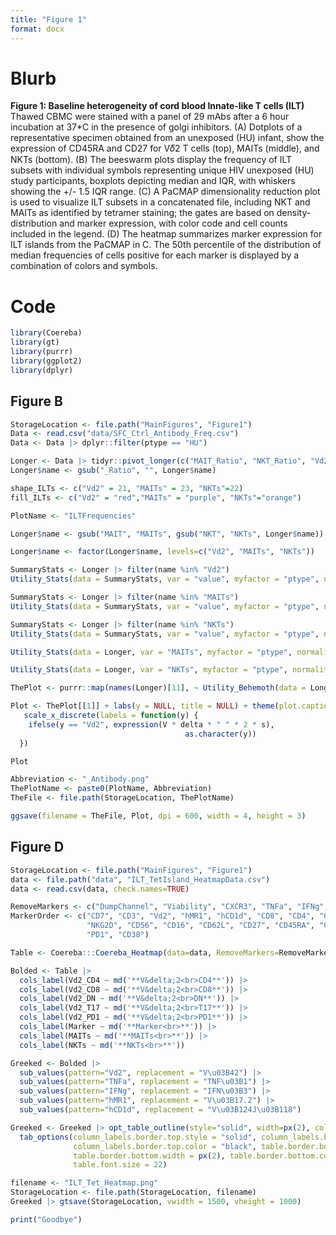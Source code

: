 ```yaml
---
title: "Figure 1"
format: docx
---
```


# Blurb

**Figure 1: Baseline heterogeneity of cord blood Innate-like T cells (ILT)** Thawed CBMC were stained with a panel of 29 mAbs after a 6 hour incubation at 37\*C in the presence of golgi inhibitors. (A) Dotplots of a representative specimen obtained from an unexposed (HU) infant, show the expression of CD45RA and CD27 for V𝛿2 T cells (top), MAITs (middle), and NKTs (bottom). (B) The beeswarm plots display the frequency of ILT subsets with individual symbols representing unique HIV unexposed (HU) study participants, boxplots depicting median and IQR, with whiskers showing the +/- 1.5 IQR range. (C) A PaCMAP dimensionality reduction plot is used to visualize ILT subsets in a concatenated file, including NKT and MAITs as identified by tetramer staining; the gates are based on density-distribution and marker expression, with color code and cell counts included in the legend. (D) The heatmap summarizes marker expression for ILT islands from the PaCMAP in C. The 50th percentile of the distribution of median frequencies of cells positive for each marker is displayed by a combination of colors and symbols.

# Code

```r
library(Coereba)
library(gt)
library(purrr)
library(ggplot2)
library(dplyr)
```

## Figure B

```r
StorageLocation <- file.path("MainFigures", "Figure1")
Data <- read.csv("data/SFC_Ctrl_Antibody_Freq.csv")
Data <- Data |> dplyr::filter(ptype == "HU")

Longer <- Data |> tidyr::pivot_longer(c("MAIT_Ratio", "NKT_Ratio", "Vd2_Ratio"))
Longer$name <- gsub("_Ratio", "", Longer$name)
```

```r
shape_ILTs <- c("Vd2" = 21, "MAITs" = 23, "NKTs"=22)
fill_ILTs <- c("Vd2" = "red","MAITs" = "purple", "NKTs"="orange")
```

```r
PlotName <- "ILTFrequencies"

Longer$name <- gsub("MAIT", "MAITs", gsub("NKT", "NKTs", Longer$name))

Longer$name <- factor(Longer$name, levels=c("Vd2", "MAITs", "NKTs"))

SummaryStats <- Longer |> filter(name %in% "Vd2")
Utility_Stats(data = SummaryStats, var = "value", myfactor = "ptype", normality = "dagostino", correction = "BH", returnType = "median")

SummaryStats <- Longer |> filter(name %in% "MAITs")
Utility_Stats(data = SummaryStats, var = "value", myfactor = "ptype", normality = "dagostino", correction = "BH", returnType = "median")

SummaryStats <- Longer |> filter(name %in% "NKTs")
Utility_Stats(data = SummaryStats, var = "value", myfactor = "ptype", normality = "dagostino", correction = "BH", returnType = "median")

Utility_Stats(data = Longer, var = "MAITs", myfactor = "ptype", normality = "dagostino", correction = "BH", returnType = "median")

Utility_Stats(data = Longer, var = "NKTs", myfactor = "ptype", normality = "dagostino", correction = "BH", returnType = "median")

ThePlot <- purrr::map(names(Longer)[11], ~ Utility_Behemoth(data = Longer, var = .x, myfactor = "name", normality = "dagostino", shape_palette = shape_ILTs, fill_palette = fill_ILTs, cex = 2, size = 3, corral.width = 1, statLines=FALSE, statsHeight=100.0, correction = "BH"))

Plot <- ThePlot[[1]] + labs(y = NULL, title = NULL) + theme(plot.caption = element_blank(), axis.text.y = element_text(size = 15), axis.text.x= element_text(size = 15)) + lims(y=c(0,NA)) +
   scale_x_discrete(labels = function(y) {
    ifelse(y == "Vd2", expression(V * delta * " " * 2 * s),
                                       as.character(y))
  })

Plot

Abbreviation <- "_Antibody.png"
ThePlotName <- paste0(PlotName, Abbreviation)
TheFile <- file.path(StorageLocation, ThePlotName)

ggsave(filename = TheFile, Plot, dpi = 600, width = 4, height = 3)
```

## Figure D

```r
StorageLocation <- file.path("MainFigures", "Figure1")
data <- file.path("data", "ILT_TetIsland_HeatmapData.csv")
data <- read.csv(data, check.names=TRUE)
```

```r
RemoveMarkers <- c("DumpChannel", "Viability", "CXCR3", "TNFa", "IFNg", "CD69", "CD107a", "CCR7")
MarkerOrder <- c("CD7", "CD3", "Vd2", "hMR1", "hCD1d", "CD8", "CD4", "CD26", "CCR6", "CD161",
                 "NKG2D", "CD56", "CD16", "CD62L", "CD27", "CD45RA", "CD127", "CD25", "CCR4",
                 "PD1", "CD38")

Table <- Coereba:::Coereba_Heatmap(data=data, RemoveMarkers=RemoveMarkers, MarkerOrder=MarkerOrder)
```

```r
Bolded <- Table |> 
  cols_label(Vd2_CD4 ~ md('**V&delta;2<br>CD4**')) |>
  cols_label(Vd2_CD8 ~ md('**V&delta;2<br>CD8**')) |> 
  cols_label(Vd2_DN ~ md('**V&delta;2<br>DN**')) |>
  cols_label(Vd2_T17 ~ md('**V&delta;2<br>T17**')) |> 
  cols_label(Vd2_PD1 ~ md('**V&delta;2<br>PD1**')) |>
  cols_label(Marker ~ md('**Marker<br>**')) |> 
  cols_label(MAITs ~ md('**MAITs<br>**')) |>
  cols_label(NKTs ~ md('**NKTs<br>**'))

Greeked <- Bolded |>
  sub_values(pattern="Vd2", replacement = "V\u03B42") |>
  sub_values(pattern="TNFa", replacement = "TNF\u03B1") |> 
  sub_values(pattern="IFNg", replacement = "IFN\u03B3") |>
  sub_values(pattern="hMR1", replacement = "V\u03B17.2") |> 
  sub_values(pattern="hCD1d", replacement = "V\u03B124J\u03B118")

Greeked <- Greeked |> opt_table_outline(style="solid", width=px(2), color="black") |>
  tab_options(column_labels.border.top.style = "solid", column_labels.border.top.width = px(2),
              column_labels.border.top.color = "black", table.border.bottom.style = "double",
              table.border.bottom.width = px(2), table.border.bottom.color = "black", 
              table.font.size = 22)
```

```r
filename <- "ILT_Tet_Heatmap.png"
StorageLocation <- file.path(StorageLocation, filename)
Greeked |> gtsave(StorageLocation, vwidth = 1500, vheight = 1000)
```

```r
print("Goodbye")
```